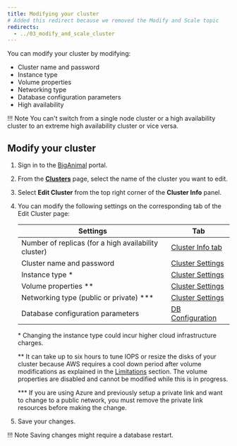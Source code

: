```yaml
---
title: Modifying your cluster
# Added this redirect because we removed the Modify and Scale topic
redirects:
  - ../03_modify_and_scale_cluster
---
```


You can modify your cluster by modifying:

-   Cluster name and password
-   Instance type
-   Volume properties
-   Networking type
-   Database configuration parameters
-   High availability

!!! Note
    You can't switch from a single node cluster or a high availability cluster to an extreme high availability cluster or vice versa.

## Modify your cluster

1.  Sign in to the [BigAnimal](https://portal.biganimal.com) portal.

2.  From the [**Clusters**](https://portal.biganimal.com/clusters) page, select the name of the cluster you want to edit.

3.  Select **Edit Cluster** from the top right corner of the **Cluster Info** panel.

4.  You can modify the following settings on the corresponding tab of the Edit Cluster page:

    | Settings                                 | Tab                                                                                |
    | ---------------------------------------- | ---------------------------------------------------------------------------------- |
    | Number of replicas (for a high availability cluster)           | [Cluster Info tab](../../getting_started/03_create_cluster/#cluster-info-tab)                 |
    | Cluster name and password                | [Cluster Settings](../../getting_started/03_create_cluster/#cluster-settings-tab)  |
    | Instance type \*                         | [Cluster Settings](../../getting_started/03_create_cluster/#cluster-settings-tab)  |
    | Volume properties \**                    | [Cluster Settings](../../getting_started/03_create_cluster/#cluster-settings-tab) |    
    | Networking type (public or private) \*** | [Cluster Settings](../../getting_started/03_create_cluster/#cluster-settings-tab)|
    | Database configuration parameters        | [DB Configuration](05_db_configuration_parameters)                                 |

    \* Changing the instance type could incur higher cloud infrastructure charges.

    \** It can take up to six hours to tune IOPS or resize the disks of your cluster because AWS requires a cool down period after volume modifications as explained in the [Limitations](https://docs.aws.amazon.com/AWSEC2/latest/UserGuide/modify-volume-requirements.html) section. The volume properties are disabled and cannot be modified while this is in progress. 

    \*** If you are using Azure and previously setup a private link and want to change to a public network, you must remove the private link resources before making the change.
  
5.  Save your changes.

 !!! Note
     Saving changes might require a database restart.
